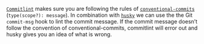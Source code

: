 [`Commitlint`](https://commitlint.js.org/#/) makes sure you are following the rules of [`conventional-commits`](https://www.conventionalcommits.org/) (`type(scope?): message`). In combination with [`husky`](https://typicode.github.io/husky/#/) we can use the the Git `commit-msg` hook to lint the commit message. If the commit message doesn’t follow the convention of conventional-commits, commitlint will error out and husky gives you an idea of what is wrong.

